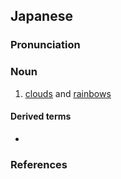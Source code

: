 ==Japanese==
{{ja-kanjitab|うん|げい|yomi=o}}

===Pronunciation===
{{ja-pron|yomi=o|うんげい|acc=0|acc_ref=DJR|acc2=1|acc2_ref=DJR}}

===Noun===
{{ja-noun|うんげい}}

# [[cloud]]s and [[rainbow]]s

====Derived terms====
* {{ja-r|大旱の雲霓を望むがごとし|たいかん の うんげい を のぞむ が ごとし}}

===References===
<references/>